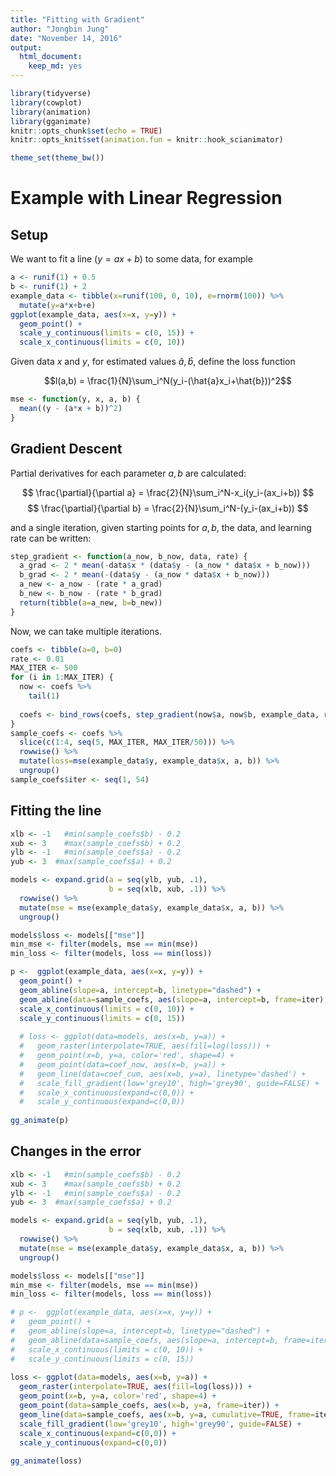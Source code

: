 ```yaml
---
title: "Fitting with Gradient"
author: "Jongbin Jung"
date: "November 14, 2016"
output: 
  html_document: 
    keep_md: yes
---
```


<link rel="stylesheet" href="http://vis.supstat.com/assets/themes/dinky/css/scianimator.css">
<script src="https://ajax.googleapis.com/ajax/libs/jquery/1.7.1/jquery.min.js"></script>
<script src="http://vis.supstat.com/assets/themes/dinky/js/jquery.scianimator.min.js"></script>

```r
library(tidyverse)
library(cowplot)
library(animation)
library(gganimate)
knitr::opts_chunk$set(echo = TRUE)
knitr::opts_knit$set(animation.fun = knitr::hook_scianimator)

theme_set(theme_bw())
```

# Example with Linear Regression

## Setup

We want to fit a line ($y = ax + b$) to some data, for example

```r
a <- runif(1) + 0.5
b <- runif(1) + 2
example_data <- tibble(x=runif(100, 0, 10), e=rnorm(100)) %>%
  mutate(y=a*x+b+e)
ggplot(example_data, aes(x=x, y=y)) +
  geom_point() +
  scale_y_continuous(limits = c(0, 15)) +
  scale_x_continuous(limits = c(0, 10))
```

Given data $x$ and $y$, for estimated values $\hat{a}, \hat{b}$, define the 
loss function

$$l(a,b) = \frac{1}{N}\sum_i^N(y_i-(\hat{a}x_i+\hat{b}))^2$$

```r
mse <- function(y, x, a, b) {
  mean((y - (a*x + b))^2)
}
```

## Gradient Descent

Partial derivatives for each parameter $a, b$ are calculated: 

$$ \frac{\partial}{\partial a} = \frac{2}{N}\sum_i^N-x_i(y_i-(ax_i+b)) $$
$$ \frac{\partial}{\partial b} = \frac{2}{N}\sum_i^N-(y_i-(ax_i+b)) $$

and a single iteration, given starting points for $a, b$, the data, and learning
rate can be written:

```r
step_gradient <- function(a_now, b_now, data, rate) {
  a_grad <- 2 * mean(-data$x * (data$y - (a_now * data$x + b_now)))
  b_grad <- 2 * mean(-(data$y - (a_now * data$x + b_now)))
  a_new <- a_now - (rate * a_grad)
  b_new <- b_now - (rate * b_grad)
  return(tibble(a=a_new, b=b_new))
}
```

Now, we can take multiple iterations.

```r
coefs <- tibble(a=0, b=0)
rate <- 0.01
MAX_ITER <- 500
for (i in 1:MAX_ITER) {
  now <- coefs %>%
    tail(1)
  
  coefs <- bind_rows(coefs, step_gradient(now$a, now$b, example_data, rate))
}
sample_coefs <- coefs %>%
  slice(c(1:4, seq(5, MAX_ITER, MAX_ITER/50))) %>%
  rowwise() %>%
  mutate(loss=mse(example_data$y, example_data$x, a, b)) %>%
  ungroup()
sample_coefs$iter <- seq(1, 54)
```

## Fitting the line

```r
xlb <- -1   #min(sample_coefs$b) - 0.2
xub <- 3    #max(sample_coefs$b) + 0.2
ylb <- -1   #min(sample_coefs$a) - 0.2
yub <- 3  #max(sample_coefs$a) + 0.2

models <- expand.grid(a = seq(ylb, yub, .1),
                      b = seq(xlb, xub, .1)) %>%
  rowwise() %>%
  mutate(mse = mse(example_data$y, example_data$x, a, b)) %>%
  ungroup()

models$loss <- models[["mse"]]
min_mse <- filter(models, mse == min(mse))
min_loss <- filter(models, loss == min(loss))

p <-  ggplot(example_data, aes(x=x, y=y)) +
  geom_point() +
  geom_abline(slope=a, intercept=b, linetype="dashed") +
  geom_abline(data=sample_coefs, aes(slope=a, intercept=b, frame=iter), color='red') +
  scale_x_continuous(limits = c(0, 10)) +
  scale_y_continuous(limits = c(0, 15))
  
  # loss <- ggplot(data=models, aes(x=b, y=a)) +
  #   geom_raster(interpolate=TRUE, aes(fill=log(loss))) +
  #   geom_point(x=b, y=a, color='red', shape=4) +
  #   geom_point(data=coef_now, aes(x=b, y=a)) +
  #   geom_line(data=coef_cum, aes(x=b, y=a), linetype='dashed') +
  #   scale_fill_gradient(low='grey10', high='grey90', guide=FALSE) +
  #   scale_x_continuous(expand=c(0,0)) +
  #   scale_y_continuous(expand=c(0,0))
  
gg_animate(p)
```

## Changes in the error

```r
xlb <- -1   #min(sample_coefs$b) - 0.2
xub <- 3    #max(sample_coefs$b) + 0.2
ylb <- -1   #min(sample_coefs$a) - 0.2
yub <- 3  #max(sample_coefs$a) + 0.2

models <- expand.grid(a = seq(ylb, yub, .1),
                      b = seq(xlb, xub, .1)) %>%
  rowwise() %>%
  mutate(mse = mse(example_data$y, example_data$x, a, b)) %>%
  ungroup()

models$loss <- models[["mse"]]
min_mse <- filter(models, mse == min(mse))
min_loss <- filter(models, loss == min(loss))

# p <-  ggplot(example_data, aes(x=x, y=y)) +
#   geom_point() +
#   geom_abline(slope=a, intercept=b, linetype="dashed") +
#   geom_abline(data=sample_coefs, aes(slope=a, intercept=b, frame=iter), color='red') +
#   scale_x_continuous(limits = c(0, 10)) +
#   scale_y_continuous(limits = c(0, 15))
  
loss <- ggplot(data=models, aes(x=b, y=a)) +
  geom_raster(interpolate=TRUE, aes(fill=log(loss))) +
  geom_point(x=b, y=a, color='red', shape=4) +
  geom_point(data=sample_coefs, aes(x=b, y=a, frame=iter)) +
  geom_line(data=sample_coefs, aes(x=b, y=a, cumulative=TRUE, frame=iter), linetype='dashed') +
  scale_fill_gradient(low='grey10', high='grey90', guide=FALSE) +
  scale_x_continuous(expand=c(0,0)) +
  scale_y_continuous(expand=c(0,0))
  
gg_animate(loss)
```